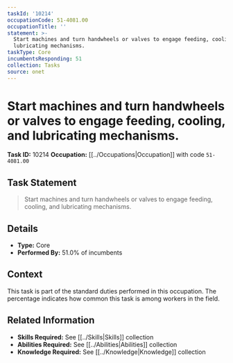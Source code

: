 ```yaml
---
taskId: '10214'
occupationCode: 51-4081.00
occupationTitle: ''
statement: >-
  Start machines and turn handwheels or valves to engage feeding, cooling, and
  lubricating mechanisms.
taskType: Core
incumbentsResponding: 51
collection: Tasks
source: onet
---
```

# Start machines and turn handwheels or valves to engage feeding, cooling, and lubricating mechanisms.

**Task ID:** 10214
**Occupation:** [[../Occupations|Occupation]] with code `51-4081.00`

## Task Statement

> Start machines and turn handwheels or valves to engage feeding, cooling, and lubricating mechanisms.

## Details

- **Type:** Core
- **Performed By:** 51.0% of incumbents

## Context

This task is part of the standard duties performed in this occupation. The percentage indicates how common this task is among workers in the field.

## Related Information

- **Skills Required:** See [[../Skills|Skills]] collection
- **Abilities Required:** See [[../Abilities|Abilities]] collection
- **Knowledge Required:** See [[../Knowledge|Knowledge]] collection
